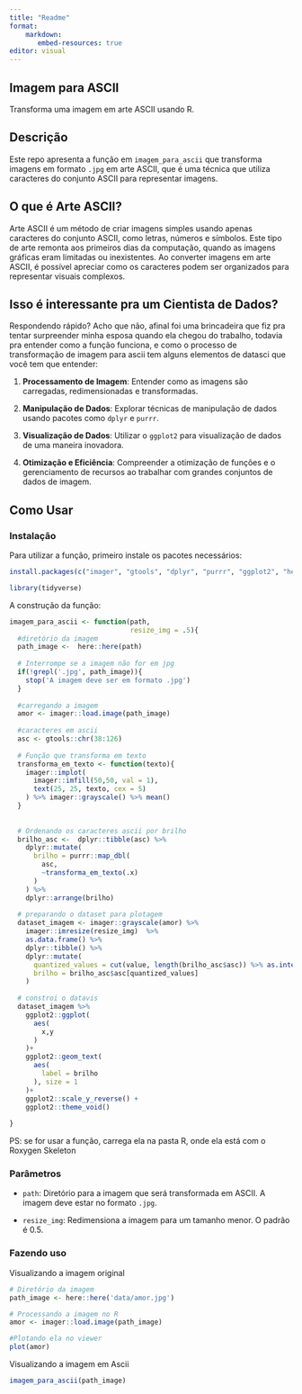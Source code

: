 ---
title: "Readme"
format:
    markdown: 
       embed-resources: true
editor: visual
---

## Imagem para ASCII

Transforma uma imagem em arte ASCII usando R.

## Descrição

Este repo apresenta a função em `imagem_para_ascii` que transforma imagens em formato `.jpg` em arte ASCII, que é uma técnica que utiliza caracteres do conjunto ASCII para representar imagens.

## O que é Arte ASCII?

Arte ASCII é um método de criar imagens simples usando apenas caracteres do conjunto ASCII, como letras, números e símbolos. Este tipo de arte remonta aos primeiros dias da computação, quando as imagens gráficas eram limitadas ou inexistentes. Ao converter imagens em arte ASCII, é possível apreciar como os caracteres podem ser organizados para representar visuais complexos.

## Isso é interessante pra um Cientista de Dados?

Respondendo rápido? Acho que não, afinal foi uma brincadeira que fiz pra tentar surpreender minha esposa quando ela chegou do trabalho, todavia pra entender como a função funciona, e como o processo de transformação de imagem para ascii tem alguns elementos de datasci que você tem que entender:

1.  **Processamento de Imagem**: Entender como as imagens são carregadas, redimensionadas e transformadas.

2.  **Manipulação de Dados**: Explorar técnicas de manipulação de dados usando pacotes como `dplyr` e `purrr`.

3.  **Visualização de Dados**: Utilizar o `ggplot2` para visualização de dados de uma maneira inovadora.

4.  **Otimização e Eficiência**: Compreender a otimização de funções e o gerenciamento de recursos ao trabalhar com grandes conjuntos de dados de imagem.

## Como Usar

### Instalação

Para utilizar a função, primeiro instale os pacotes necessários:

```{r,eval = FALSE}
install.packages(c("imager", "gtools", "dplyr", "purrr", "ggplot2", "here"))

```

```{r, message= FALSE, warning=FALSE, echo=FALSE}
library(tidyverse)

```

A construção da função:

```{r}
imagem_para_ascii <- function(path,
                              resize_img = .5){
  #diretório da imagem
  path_image <-  here::here(path)
  
  # Interrompe se a imagem não for em jpg
  if(!grepl('.jpg', path_image)){
    stop('A imagem deve ser em formato .jpg')
  }
  
  #carregando a imagem
  amor <- imager::load.image(path_image)
  
  #caracteres em ascii
  asc <- gtools::chr(38:126)
  
  # Função que transforma em texto
  transforma_em_texto <- function(texto){
    imager::implot(
      imager::imfill(50,50, val = 1),
      text(25, 25, texto, cex = 5)
    ) %>% imager::grayscale() %>% mean()
  }
  
  
  # Ordenando os caracteres ascii por brilho
  brilho_asc <-  dplyr::tibble(asc) %>% 
    dplyr::mutate(
      brilho = purrr::map_dbl(
        asc,
        ~transforma_em_texto(.x)
      )
    ) %>% 
    dplyr::arrange(brilho)
  
  # preparando o dataset para plotagem
  dataset_imagem <- imager::grayscale(amor) %>%
    imager::imresize(resize_img)  %>% 
    as.data.frame() %>%
    dplyr::tibble() %>% 
    dplyr::mutate(
      quantized_values = cut(value, length(brilho_asc$asc)) %>% as.integer(),
      brilho = brilho_asc$asc[quantized_values]
    )
  
  # constroi o datavis
  dataset_imagem %>% 
    ggplot2::ggplot(
      aes(
        x,y
      )
    )+
    ggplot2::geom_text(
      aes(
        label = brilho
      ), size = 1
    )+
    ggplot2::scale_y_reverse() +
    ggplot2::theme_void()
  
}
```

PS: se for usar a função, carrega ela na pasta R, onde ela está com o Roxygen Skeleton

### Parâmetros

-   `path`: Diretório para a imagem que será transformada em ASCII. A imagem deve estar no formato `.jpg`.

-   `resize_img`: Redimensiona a imagem para um tamanho menor. O padrão é 0.5.

### Fazendo uso

Visualizando a imagem original

```{r}
# Diretório da imagem
path_image <- here::here('data/amor.jpg')

# Processando a imagem no R
amor <- imager::load.image(path_image)

#Plotando ela no viewer
plot(amor)
```

Visualizando a imagem em Ascii

```{r}
imagem_para_ascii(path_image)
```
